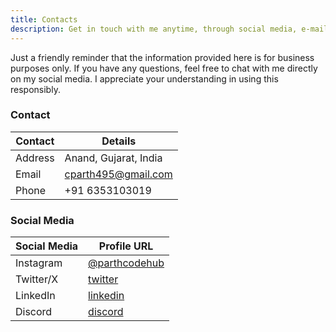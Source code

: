 ```yaml
---
title: Contacts
description: Get in touch with me anytime, through social media, e-mail, or phone number.
---
```


<Callout>
  Just a friendly reminder that the information provided here is for business purposes only. If you have any questions, feel free to chat with me directly on my social media. 
  I appreciate your understanding in using this responsibly.
</Callout>

### Contact

| Contact  | Details                            |
| -------- | ---------------------------------- |
| Address  | Anand, Gujarat, India              |
| Email    | cparth495@gmail.com                |
| Phone    | +91 6353103019                    |

### Social Media

| Social Media  | Profile URL                                                      |
| ------------- | ---------------------------------------------------------------- |
| Instagram     | [@parthcodehub](https://www.instagram.com/parthcodehub)          |
| Twitter/X     | [twitter](https://twitter.com/parthcodehub)                       |
| LinkedIn      | [linkedin](https://www.linkedin.com/in/parth-chauhan)            |
| Discord       | [discord](https://discordapp.com/users/841126921886498817)       |
